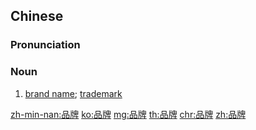 ==Chinese==
{{zh-forms}}

===Pronunciation===
{{zh-pron
|m=pǐnpái
|c=ban2 paai4
|mn=phín-pâi
|cat=n
}}

===Noun===
{{zh-noun}}

# [[brand name]]; [[trademark]]
#: {{zh-x|值得{de} 信賴 的 品牌|trusted brand}}

[[zh-min-nan:品牌]]
[[ko:品牌]]
[[mg:品牌]]
[[th:品牌]]
[[chr:品牌]]
[[zh:品牌]]